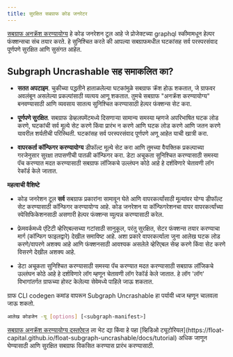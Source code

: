```yaml
---
title: सुरक्षित सबग्राफ कोड जनरेटर
---
```


[सबग्राफ अनक्रॅश करण्यायोग्य](https://float-capital.github.io/float-subgraph-uncrashable/) हे कोड जनरेशन टूल आहे जे प्रोजेक्टच्या graphql स्कीमामधून हेल्पर फंक्शन्सचा संच तयार करते. हे सुनिश्चित करते की आपल्या सबग्राफमधील घटकांसह सर्व परस्परसंवाद पूर्णपणे सुरक्षित आणि सुसंगत आहेत.

## Subgraph Uncrashable सह समाकलित का?

- **सतत अपटाइम**. चुकीच्या पद्धतीने हाताळलेल्या घटकांमुळे सबग्राफ क्रॅश होऊ शकतात, जे ग्राफवर अवलंबून असलेल्या प्रकल्पांसाठी व्यत्यय आणू शकतात. तुमचे सबग्राफ "अनक्रॅश करण्यायोग्य" बनवण्यासाठी आणि व्यवसाय सातत्य सुनिश्चित करण्यासाठी हेल्पर फंक्शन्स सेट करा.

- **पूर्णपणे सुरक्षित**. सबग्राफ डेव्हलपमेंटमध्ये दिसणार्‍या सामान्य समस्या म्हणजे अपरिभाषित घटक लोड करणे, घटकांची सर्व मूल्ये सेट करणे किंवा प्रारंभ न करणे आणि घटक लोड करणे आणि जतन करणे यावरील शर्यतीची परिस्थिती. घटकांसह सर्व परस्परसंवाद पूर्णपणे अणू आहेत याची खात्री करा.

- **वापरकर्ता कॉन्फिगर करण्यायोग्य** डीफॉल्ट मूल्ये सेट करा आणि तुमच्या वैयक्तिक प्रकल्पाच्या गरजेनुसार सुरक्षा तपासणीची पातळी कॉन्फिगर करा. डेटा अचूकता सुनिश्चित करण्यासाठी समस्या पॅच करण्यात मदत करण्यासाठी सबग्राफ लॉजिकचे उल्लंघन कोठे आहे हे दर्शविणारे चेतावणी लॉग रेकॉर्ड केले जातात.

**महत्वाची वैशिष्टे**

- कोड जनरेशन टूल **सर्व** सबग्राफ प्रकारांना सामावून घेते आणि वापरकर्त्यांसाठी मूल्यांवर योग्य डीफॉल्ट सेट करण्यासाठी कॉन्फिगर करण्यायोग्य आहे. कोड जनरेशन या कॉन्फिगरेशनचा वापर वापरकर्त्यांच्या स्पेसिफिकेशनसाठी असणारी हेल्पर फंक्शन्स व्युत्पन्न करण्यासाठी करेल.

- फ्रेमवर्कमध्ये एंटिटी व्हेरिएबल्सच्या गटांसाठी सानुकूल, परंतु सुरक्षित, सेटर फंक्शन्स तयार करण्याचा मार्ग (कॉन्फिग फाइलद्वारे) देखील समाविष्ट आहे. अशा प्रकारे वापरकर्त्याला जुना आलेख घटक लोड करणे/वापरणे अशक्य आहे आणि फंक्शनसाठी आवश्यक असलेले व्हेरिएबल सेव्ह करणे किंवा सेट करणे विसरणे देखील अशक्य आहे.

- डेटा अचूकता सुनिश्चित करण्यासाठी समस्या पॅच करण्यात मदत करण्यासाठी सबग्राफ लॉजिकचे उल्लंघन कोठे आहे हे दर्शविणारे लॉग म्हणून चेतावणी लॉग रेकॉर्ड केले जातात. हे लॉग 'लॉग' विभागांतर्गत ग्राफच्या होस्ट केलेल्या सेवेमध्ये पाहिले जाऊ शकतात.

ग्राफ CLI codegen कमांड वापरून Subgraph Uncrashable हा पर्यायी ध्वज म्हणून चालवला जाऊ शकतो.

```sh
आलेख कोडजेन -यू [options] [<subgraph-manifest>]
```

[सबग्राफ अनक्रॅश करण्यायोग्य दस्तऐवज](https://float-capital.github.io/float-subgraph-uncrashable/docs/) ला भेट द्या किंवा हे पहा [व्हिडिओ ट्यूटोरियल](https://float- capital.github.io/float-subgraph-uncrashable/docs/tutorial) अधिक जाणून घेण्यासाठी आणि सुरक्षित सबग्राफ विकसित करण्यास प्रारंभ करण्यासाठी.
